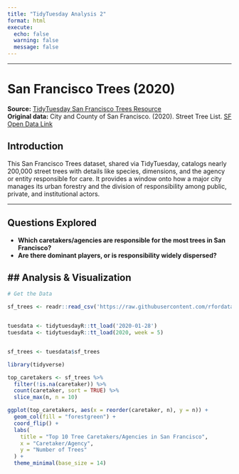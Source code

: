 ```yaml
---
title: "TidyTuesday Analysis 2"
format: html
execute:
  echo: false
  warning: false
  message: false
---
```


---

# San Francisco Trees (2020)

**Source:** [TidyTuesday San Francisco Trees Resource](https://github.com/rfordatascience/tidytuesday/tree/main/data/2020/2020-01-28)  
**Original data:** City and County of San Francisco. (2020). Street Tree List. [SF Open Data Link](https://data.sfgov.org/Nature-and-Sustainability/Street-Tree-List/tkzw-k3nq)


## Introduction

This San Francisco Trees dataset, shared via TidyTuesday, catalogs nearly 200,000 street trees with details like species, dimensions, and the agency or entity responsible for care. It provides a window onto how a major city manages its urban forestry and the division of responsibility among public, private, and institutional actors.

---

## Questions Explored

- **Which caretakers/agencies are responsible for the most trees in San Francisco?**
- **Are there dominant players, or is responsibility widely dispersed?**


## Analysis & Visualization
---

```r
# Get the Data

sf_trees <- readr::read_csv('https://raw.githubusercontent.com/rfordatascience/tidytuesday/main/data/2020/2020-01-28/sf_trees.csv')


tuesdata <- tidytuesdayR::tt_load('2020-01-28') 
tuesdata <- tidytuesdayR::tt_load(2020, week = 5)


sf_trees <- tuesdata$sf_trees

library(tidyverse)

top_caretakers <- sf_trees %>%
  filter(!is.na(caretaker)) %>%
  count(caretaker, sort = TRUE) %>%
  slice_max(n, n = 10)

ggplot(top_caretakers, aes(x = reorder(caretaker, n), y = n)) +
  geom_col(fill = "forestgreen") +
  coord_flip() +
  labs(
    title = "Top 10 Tree Caretakers/Agencies in San Francisco",
    x = "Caretaker/Agency",
    y = "Number of Trees"
  ) +
  theme_minimal(base_size = 14)

```
